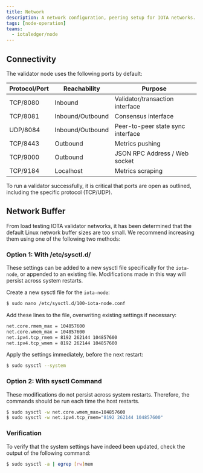 ```yaml
---
title: Network
description: A network configuration, peering setup for IOTA networks.
tags: [node-operation]
teams:
  - iotaledger/node
---
```



<NetworkContent />

## Connectivity

The validator node uses the following ports by default:

| Protocol/Port | Reachability     | Purpose                           |
| ------------- | ---------------- | --------------------------------- |
| TCP/8080      | Inbound          | Validator/transaction interface   |
| TCP/8081      | Inbound/Outbound | Consensus interface               |
| UDP/8084      | Inbound/Outbound | Peer-to-peer state sync interface |
| TCP/8443      | Outbound         | Metrics pushing                   |
| TCP/9000      | Outbound         | JSON RPC Address / Web socket     |
| TCP/9184      | Localhost        | Metrics scraping                  |

To run a validator successfully, it is critical that ports are open as outlined, including the specific protocol (TCP/UDP).

## Network Buffer

From load testing IOTA validator networks, it has been determined that the default Linux network buffer sizes are too small. We recommend increasing them using one of the following two methods:

### Option 1: With /etc/sysctl.d/

These settings can be added to a new sysctl file specifically for the `iota-node`, or appended to an existing file.
Modifications made in this way will persist across system restarts.

Create a new sysctl file for the `iota-node`:

```sh
$ sudo nano /etc/sysctl.d/100-iota-node.conf
```

Add these lines to the file, overwriting existing settings if necessary:

```sh
net.core.rmem_max = 104857600
net.core.wmem_max = 104857600
net.ipv4.tcp_rmem = 8192 262144 104857600
net.ipv4.tcp_wmem = 8192 262144 104857600
```

Apply the settings immediately, before the next restart:

```sh
$ sudo sysctl --system
```

### Option 2: With sysctl Command

These modifications do not persist across system restarts. Therefore, the commands should be run each time the host restarts.

```sh
$ sudo sysctl -w net.core.wmem_max=104857600
$ sudo sysctl -w net.ipv4.tcp_rmem="8192 262144 104857600"
```

### Verification

To verify that the system settings have indeed been updated, check the output of the following command:

```sh
$ sudo sysctl -a | egrep [rw]mem
```